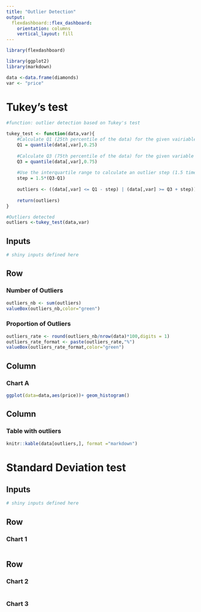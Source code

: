 ```yaml
---
title: "Outlier Detection"
output: 
  flexdashboard::flex_dashboard:
    orientation: columns
    vertical_layout: fill
---
```


```r
library(flexdashboard)
```

```r
library(ggplot2)
library(markdown)

data <-data.frame(diamonds)
var <- "price"
```


Tukey's test {data-orientation=rows}
=====================================  


```r
#function: outlier detection based on Tukey's test

tukey_test <- function(data,var){
    #Calculate Q1 (25th percentile of the data) for the given vairiable
    Q1 = quantile(data[,var],0.25)
    
    #Calculate Q3 (75th percentile of the data) for the given variable
    Q3 = quantile(data[,var],0.75)
    
    #Use the interquartile range to calculate an outlier step (1.5 times the interquartile range)
    step = 1.5*(Q3-Q1)
    
    outliers <- ((data[,var] <= Q1 - step) | (data[,var] >= Q3 + step))
    
    return(outliers)
}
```


```r
#Outliers detected
outliers <-tukey_test(data,var)
```


Inputs {.sidebar}
-------------------------------------

```r
# shiny inputs defined here
```

Row
-----------------------------------------------------------------------

### Number of Outliers
```r
outliers_nb <- sum(outliers)
valueBox(outliers_nb,color="green")
```

### Proportion of Outliers
```r
outliers_rate <- round(outliers_nb/nrow(data)*100,digits = 1)
outliers_rate_format <- paste(outliers_rate,"%")
valueBox(outliers_rate_format,color="green")
```


Column {data-width=650}
-----------------------------------------------------------------------

### Chart A

```r
ggplot(data=data,aes(price))+ geom_histogram()
```

Column {data-width=350}
-----------------------------------------------------------------------

### Table with outliers

```r
knitr::kable(data[outliers,], format ="markdown")
```


Standard Deviation test {data-orientation=rows}
=====================================     

Inputs {.sidebar}
-------------------------------------

```r
# shiny inputs defined here
```
   
Row {data-height=600}
-------------------------------------

### Chart 1

```r
```

Row {data-height=400}
-------------------------------------
   
### Chart 2

```r
```   
    
### Chart 3

```r
```


